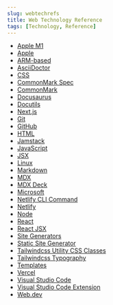 ```yaml
---
slug: webtechrefs
title: Web Technology Reference
tags: [Technology, Reference]
---
```


- [Apple M1](https://en.wikipedia.org/wiki/Apple_M1)
- [Apple](https://www.apple.com)
- [ARM-based](https://en.wikipedia.org/wiki/ARM_architecture)
- [AsciiDoctor](https://asciidoctor.org/)
- [CSS](https://developer.mozilla.org/en-US/docs/Web/CSS)
- [CommonMark Spec](https://spec.commonmark.org)
- [CommonMark](https://commonmark.org)
- [Docusaurus](https://docusaurus.io)
- [Docutils](http://docutils.sourceforge.net)
- [Next.js](https://www.Next.js.com)
- [Git](https://git-scm.com/)
- [GitHub](https://github.com/)
- [HTML](https://developer.mozilla.org/en-US/docs/Web/HTML)
- [Jamstack](https://jamstack.org)
- [JavaScript](https://developer.mozilla.org/en-US/docs/Web/JavaScript)
- [JSX](https://reactjs.org/docs/introducing-jsx.html#Next.js-focus-wrapper)
- [Linux](https://www.linux.org/)
- [Markdown](https://www.markdownguide.org)
- [MDX](https://mdxjs.com)
- [MDX Deck](https://github.com/jxnblk/mdx-deck)
- [Microsoft](https://www.microsoft.com/en-us/)
- [Netlify CLI Command](https://cli.netlify.com/)
- [Netlify](https://www.netlify.com)
- [Node](https://nodejs.org/en/)
- [React](https://reactjs.org)
- [React JSX](https://reactjs.org/docs/introducing-jsx.html#Next.js-focus-wrapper)
- [Site Generators](https://jamstack.org/generators/)
- [Static Site Generator](https://www.netlify.com/blog/2020/04/14/what-is-a-static-site-generator-and-3-ways-to-find-the-best-one/?utm_source=jamstackorg&utm_medium=what-are-ssg-pnh&utm_campaign=devex)
- [Tailwindcss Utility CSS Classes](https://tailwindcss.com)
- [Tailwindcss Typography](https://github.com/tailwindlabs/tailwindcss-typography)
- [Templates](https://templates.netlify.com/?utm_source=blog&utm_medium=about-ssgs-pnh&utm_campaign=devex)
- [Vercel](https://vercel.com/home)
- [Visual Studio Code](https://code.visualstudio.com/)
- [Visual Studio Code Extension](https://marketplace.visualstudio.com/)
- [Web.dev](https://web.dev)
